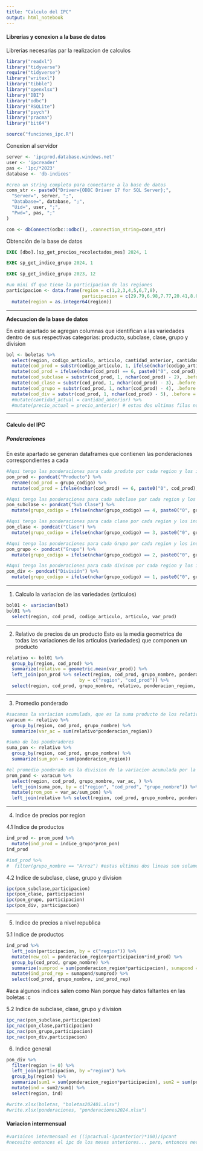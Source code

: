 ---
title: "Calculo del IPC"
output: html_notebook
---

#### Librerias y conexion a la base de datos

Librerias necesarias par la realizacion de calculos

```{r}
library("readxl")
library("tidyverse")
require("tidyverse")
library("writexl")
library("tibble")
library("openxlsx")
library("DBI")
library("odbc")
library("RSQLite")
library("psych")
library("pracma")
library("bit64")

source("funciones_ipc.R")
```

Conexion al servidor

```{r}
server <- 'ipcprod.database.windows.net'
user <- 'ipcreader'
pas <- '1pc/*2023'
database <- 'db-indices'
```

```{r}
#crea un string completo para conectarse a la base de datos
conn_str <- paste0("Driver={ODBC Driver 17 for SQL Server};",
  "Server=", server, ";",
  "Database=", database, ";",
  "Uid=", user, ";",
  "Pwd=", pas, ";"
)
```

```{r}
con <- dbConnect(odbc::odbc(), .connection_string=conn_str)
```

Obtención de la base de datos

```{sql connection=con, output.var="boletas"}
EXEC [dbo].[sp_get_precios_recolectados_mes] 2024, 1
```

```{sql connection=con, output.var="ponderaciones"}
EXEC sp_get_indice_grupo 2024, 1
```

```{sql connection=con, output.var="ponderacionesmesant"}
EXEC sp_get_indice_grupo 2023, 12
```

```{r}
#un mini df que tiene la participacion de las regiones
participacion <- data.frame(region = c(1,2,3,4,5,6,7,8),
                            participacion = c(29.79,6.98,7.77,20.41,8.01,11.97,11.38,3.69)) %>% 
  mutate(region = as.integer64(region))
```

------------------------------------------------------------------------

**Adecuacion de la base de datos**

En este apartado se agregan columnas que identifican a las variedades dentro de sus respectivas categorias: producto, subclase, clase, grupo y division

```{r}
bol <- boletas %>% 
  select(region, codigo_articulo, articulo, cantidad_anterior, cantidad_actual, precio_anterior, precio_actual) %>% 
  mutate(cod_prod = substr(codigo_articulo, 1, ifelse(nchar(codigo_articulo) > 8, nchar(codigo_articulo) - 2, nchar(codigo_articulo) - 1)), .before = codigo_articulo) %>% 
  mutate(cod_prod = ifelse(nchar(cod_prod) == 6, paste0("0", cod_prod), cod_prod)) %>% 
  mutate(cod_subclase = substr(cod_prod, 1, nchar(cod_prod) - 2), .before = cod_prod) %>% 
  mutate(cod_clase = substr(cod_prod, 1, nchar(cod_prod) - 3), .before = cod_subclase) %>%
  mutate(cod_grupo = substr(cod_prod, 1, nchar(cod_prod) - 4), .before = cod_clase) %>%
  mutate(cod_div = substr(cod_prod, 1, nchar(cod_prod) - 5), .before = cod_grupo) #%>%
  #mutate(cantidad_actual = cantidad_anterior) %>% 
  #mutate(precio_actual = precio_anterior) # estas dos ultimas filas no irian en la de verdad esto es solo para la prueba
```

------------------------------------------------------------------------

#### Calculo del IPC

##### Ponderaciones

En este apartado se generan dataframes que contienen las ponderaciones correspondientes a cada

```{r}
#Aqui tengo las ponderaciones para cada produto por cada region y los indices anteriores
pon_prod <- pondcat("Producto") %>% 
  rename(cod_prod = grupo_codigo) %>%
  mutate(cod_prod = ifelse(nchar(cod_prod) == 6, paste0("0", cod_prod), cod_prod))

#Aqui tengo las ponderaciones para cada subclase por cada region y los indices anteriores
pon_subclase <- pondcat("Sub Clase") %>% 
  mutate(grupo_codigo = ifelse(nchar(grupo_codigo) == 4, paste0("0", grupo_codigo), grupo_codigo))

#Aqui tengo las ponderaciones para cada clase por cada region y los indices anteriores
pon_clase <- pondcat("Clase") %>% 
  mutate(grupo_codigo = ifelse(nchar(grupo_codigo) == 3, paste0("0", grupo_codigo), grupo_codigo))

#Aqui tengo las ponderaciones para cada Grupo por cada region y los indices anteriores
pon_grupo <- pondcat("Grupo") %>% 
  mutate(grupo_codigo = ifelse(nchar(grupo_codigo) == 2, paste0("0", grupo_codigo), grupo_codigo))

#Aqui tengo las ponderaciones para cada divison por cada region y los indices anteriores
pon_div <- pondcat("División") %>% 
  mutate(grupo_codigo = ifelse(nchar(grupo_codigo) == 1, paste0("0", grupo_codigo), grupo_codigo))
```

------------------------------------------------------------------------

1.  Calculo la variacion de las variedades (articulos)

```{r}
bol01 <- variacion(bol)
bol01 %>% 
  select(region, cod_prod, codigo_articulo, articulo, var_prod)
```

------------------------------------------------------------------------

2.  Relativo de precios de un producto Esto es la media geometrica de todas las variaciones de los articulos (variedades) que componen un producto

```{r}
relativo <- bol01 %>% 
  group_by(region, cod_prod) %>% 
  summarize(relativo = geometric.mean(var_prod)) %>% 
  left_join(pon_prod %>% select(region, cod_prod, grupo_nombre, ponderacion_region, indice_grupo), 
                           by = c("region", "cod_prod")) %>% 
  select(region, cod_prod, grupo_nombre, relativo, ponderacion_region, indice_grupo)
```

------------------------------------------------------------------------

3.  Promedio ponderado

```{r}
#sacamos la variacion acumulada, que es la suma producto de los relativos y sus ponderadores
varacum <- relativo %>% 
  group_by(region, cod_prod, grupo_nombre) %>% 
  summarize(var_ac = sum(relativo*ponderacion_region))
```

```{r}
#suma de los ponderadores
suma_pon <- relativo %>% 
  group_by(region, cod_prod, grupo_nombre) %>% 
  summarize(sum_pon = sum(ponderacion_region))
```

```{r}
#el promedio ponderado es la division de la variacion acumulada por la suma de los ponderadores
prom_pond <- varacum %>% 
  select(region, cod_prod, grupo_nombre, var_ac, ) %>% 
  left_join(suma_pon, by = c("region", "cod_prod", "grupo_nombre")) %>% 
  mutate(prom_pon = var_ac/sum_pon) %>% 
  left_join(relativo %>% select(region, cod_prod, grupo_nombre, ponderacion_region, indice_grupo), by = c("region", "cod_prod", "grupo_nombre"))
```

------------------------------------------------------------------------

4.  Indice de precios por region

4.1 Indice de productos

```{r}
ind_prod <- prom_pond %>% 
  mutate(ind_prod = indice_grupo*prom_pon)
ind_prod

#ind_prod %>% 
#  filter(grupo_nombre == "Arroz") #estas ultimas dos lineas son solamente para visualizar algunos datos
```

4.2 Indice de subclase, clase, grupo y division

```{r}
ipc(pon_subclase,participacion)
ipc(pon_clase, participacion)
ipc(pon_grupo, participacion)
ipc(pon_div, participacion)
```

------------------------------------------------------------------------

5.  Indice de precios a nivel republica

5.1 Indice de productos

```{r}
ind_prod %>% 
  left_join(participacion, by = c("region")) %>% 
  mutate(new_col = ponderacion_region*participacion*ind_prod) %>% 
  group_by(cod_prod, grupo_nombre) %>%
  summarize(sumprod = sum(ponderacion_region*participacion), sumapond = sum(new_col)) %>% 
  mutate(ind_prod_rep = sumapond/sumprod) %>% 
  select(cod_prod, grupo_nombre, ind_prod_rep)
```

#aca algunos indices salen como Nan porque hay datos faltantes en las boletas :c

5.2 Indice de subclase, clase, grupo y division

```{r}
ipc_nac(pon_subclase,participacion)
ipc_nac(pon_clase,participacion)
ipc_nac(pon_grupo,participacion)
ipc_nac(pon_div,participacion)
```

6.  Indice general

```{r}
pon_div %>% 
  filter(region != 0) %>% 
  left_join(participacion, by ="region") %>% 
  group_by(region) %>% 
  summarize(sum1 = sum(ponderacion_region*participacion), sum2 = sum(ponderacion_region*participacion*indice_grupo)) %>% 
  mutate(ind = sum2/sum1) %>% 
  select(region, ind)
```

```{r}
#write.xlsx(boletas, "boletas202401.xlsx")
#write.xlsx(ponderaciones, "ponderaciones2024.xlsx")
```

#### Variacion intermensual

```{r}
#variaicon intermensual es ((ipcactual-ipcanterior)*100)/ipcant
#necesito entonces el ipc de los meses anteriores... pero, entonces necesito generalizar mas la que calcula el ipc general... :O


```
